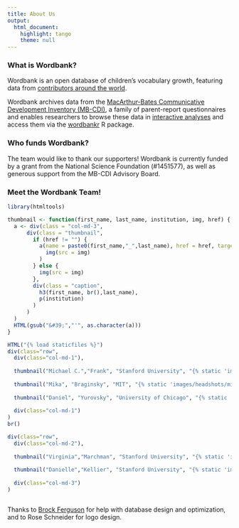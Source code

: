 ```yaml
---
title: About Us
output:
  html_document:
    highlight: tango
    theme: null
---
```


### What is Wordbank?

Wordbank is an open database of children’s vocabulary growth, featuring data from [contributors around the world](http://wordbank.stanford.edu/contributors). 

Wordbank archives data from the [MacArthur-Bates Communicative Development Inventory (MB-CDI)](http://mb-cdi.stanford.edu), a family of parent-report questionnaires and enables researchers to browse these data in [interactive analyses](http://wordbank.stanford.edu/analyses) and access them via the [wordbankr](http://github.com/langcog/wordbankr) R package. 

### Who funds Wordbank?

The team would like to thank our supporters!  Wordbank is currently funded by a grant from the National Science Foundation (#1451577), as well as generous support from the MB-CDI Advisory Board.

### Meet the Wordbank Team!


```r
library(htmltools)

thumbnail <- function(first_name, last_name, institution, img, href) {
  a <- div(class = "col-md-3",
      div(class = "thumbnail",
        if (href != "") {
          a(name = paste0(first_name,"_",last_name), href = href, target="_blank",
            img(src = img)
          )
        } else {
          img(src = img)
        },
        div(class = "caption",
          h3(first_name, br(),last_name),
          p(institution)
        )
      )
  )
  HTML(gsub("&#39;","'", as.character(a)))
}

```

```r
HTML("{% load staticfiles %}")
div(class="row",
  div(class="col-md-1"),
  
  thumbnail("Michael C.","Frank", "Stanford University", "{% static 'images/headshots/mike.jpg' %}", "http://web.stanford.edu/~mcfrank"),
  
  thumbnail("Mika", "Braginsky", "MIT", "{% static 'images/headshots/mika.jpg' %}", "http://mikabr.github.io"),
  
  thumbnail("Daniel", "Yurovsky", "University of Chicago", "{% static 'images/headshots/dan.jpg' %}", "http://www.thoughtfill.com"),
  
  div(class="col-md-1")
)
br()

div(class="row",
  div(class="col-md-2"),
  
  thumbnail("Virginia","Marchman", "Stanford University", "{% static 'images/headshots/virginia.jpg' %}", "https://web.stanford.edu/group/langlearninglab/cgi-bin/research-associates/Virginia_Marchman,_Ph.D.php"),
  
  thumbnail("Danielle","Kellier", "Stanford University", "{% static 'images/headshots/danielle.jpg' %}", ""),
  
  div(class="col-md-3")
)



```

Thanks to [Brock Ferguson](http://www.brockferguson.com/) for help with database design and optimization, and to Rose Schneider for logo design.
